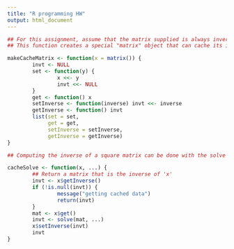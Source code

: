 ---
title: "R programming HW"
output: html_document
---

```{r setup, include=FALSE}
## For this assignment, assume that the matrix supplied is always invertible.
## This function creates a special "matrix" object that can cache its inverse.

makeCacheMatrix <- function(x = matrix()) {
        invt <- NULL
        set <- function(y) {
                x <<- y
                invt <<- NULL
        }
        get <- function() x
        setInverse <- function(inverse) invt <<- inverse
        getInverse <- function() invt
        list(set = set,
             get = get,
             setInverse = setInverse,
             getInverse = getInverse)
}
```

```{r}
## Computing the inverse of a square matrix can be done with the solve ##function in R. For example, if X is a square invertible matrix, then ##solve(X) returns its inverse.

cacheSolve <- function(x, ...) {
        ## Return a matrix that is the inverse of 'x'
        invt <- x$getInverse()
        if (!is.null(invt)) {
                message("getting cached data")
                return(invt)
        }
        mat <- x$get()
        invt <- solve(mat, ...)
        x$setInverse(invt)
        invt
}
```

